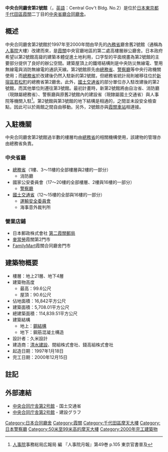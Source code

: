{{Infobox building
| building_name       = 中央合同廳舍第2號館<br><small>Central Gov't Bldg. No.2</small>
| native_building_name= '''中央合同庁舎第2号館'''<br>'''ちゅうおうごうどうちょうしゃだいにごうかん'''
| former_names        = <!-- 原名 -->
| alternate_names     = <!-- 別名 -->
| image               = <!-- 圖片 -->[[File:Government_Office_Complex_2_of_Japan_2009.jpg|300px]]
| image_size          = <!-- 圖片大小 -->300px
| caption             = <!-- 圖片說明 -->中央合同廳舍第2號館
| map_type            = <!--  -->
| altitude            = <!-- 海拔（不是建築高度！） -->
| building_type       = <!--  -->[[辦公大樓|辦公大樓]]<br>[[合同廳舍|合同廳舍]]
| architectural_style = <!--  -->
| structural_system   = <!--  -->地上：[[鋼結構|鋼結構]]<br>地下：鋼筋混凝土結構
| cost                = <!-- 造價 -->
| ren_cost            = <!-- 翻新造價 -->
| location            = <!-- 地點 -->{{JPN}}
| address             = <!-- 地址 -->{{color|red|〒}}100-0013<br>[[東京都|東京都]][[千代田區|千代田區]][[霞關|霞關]]二丁目1番2號
| client              = <!-- 託建人 -->
| owner               = <!-- 所有者 -->
| current_tenants     = <!-- 現今租賃者 -->
| landlord            = <!--  -->
| coordinates         = <!--  -->
| start_date          = <!-- 動工日期 -->1997年1月18日
| completion_date     = <!-- 竣工日期 -->2000年12月15日
| inauguration_date   = <!-- 揭幕日期 -->
| renovation_date     = <!--  -->
| demolition_date     = <!--  -->
| destruction_date    = <!-- 拆除日期 -->
| height              = <!-- 高度 -->最高：99.6公尺<br>屋頂：90.6公尺
| diameter            = <!-- 直徑 -->
| other_dimensions    = <!-- 其他尺寸 -->
| floor_count         = <!-- 層數 -->地上21層、地下4層
| floor_area          = <!-- 建築面積 -->5,708.01平方公尺
| main_contractor     = <!--  -->久米設計
| architect           = <!-- 建築師 -->
| architecture_firm   = <!--  -->[[清水建設|清水建設]]<br>間組株式會社<br>錢高組株式會社
| structural_engineer = <!--  -->
| services_engineer   = <!--  -->
| civil_engineer      = <!--  -->
| other_designers     = <!--  -->
| quantity_surveyor   = <!--  -->
| awards              = <!-- 獎項 -->
| ren_architect       = <!-- 翻新團隊 -->
| ren_firm            = <!-- 建築翻新商-->
| ren_str_engineer    = <!--  -->
| ren_serv_engineer   = <!--  -->
| ren_civ_engineer    = <!--  -->
| ren_oth_designers   = <!--  -->
| ren_qty_surveyor    = <!--  -->
| ren_awards          = <!-- 翻新獎項 -->
| references          = <!-- 參考 -->
}}
'''中央合同廳舍第2號館'''（{{jp|j=中央合同庁舎第2号館|hg=ちゅうおうごうどうちょうしゃだいにごうかん|lead=yes}}，[[英語|英語]]：Central Gov't Bldg. No.2）是位於[[日本|日本]][[東京都|東京都]][[千代田區|千代田區]][[霞關|霞關]]二丁目的[[中央省廳|中央省廳]][[合同廳舍|合同廳舍]]。
==概述==
中央合同廳舍第2號館於1997年至2000年間由早先的[[內務省|內務省]]廳舍舊2號館（通稱為[[人事院|人事院]]大樓）改建而來，是[[霞關|霞關]]中央官廳地區的第二處高樓層辦公廳舍。日本政府希望以第2號館高聳的建築本體促進土地利用，口字型的平面規畫為第2號館的主要部分提供了良好的辦公空間。建築屋頂上的鐵塔結構則是中央防災無線電、警用無線電與消防無線電的通訊天線。第2號館原先由[[總務省|總務省]]、[[警察廳_(日本)|警察廳]]等中央行政機關使用；而[[總務省|總務省]]於改建後仍然入駐新的第2號館，但總務省統計局則被移往位於[[新宿區|新宿區]][[若松町_(新宿區)|若松町]]的總務省第2廳舍。此外，[[國土交通省|國土交通省]]的部分單位亦入駐改建後的第2號館，而其他單位則遷往第3號館。最初計畫時，新第2號館將由自治省、消防廳（現隸屬總務省）、警察廳與原舊2號館內的建設省（現隸屬國土交通省）與人事院等機關入駐<ref>[[人事院|人事院]]事務総局広報局 編 『人事院月報』第49巻 p.105 東京官書普及</ref>。第2號館與第3號館的地下結構是相通的，之間並未設安全檢查點，因此可以於兩館之間自由移動。另外，2號館亦與[[霞關站_(東京都)|霞關車站]]相連接。

==入駐機關==
中央合同廳舍第2號館過半數的樓層均由[[總務省|總務省]]的相關機構使用，該建物的管理亦由總務省負責。
===中央省廳===
*[[總務省|總務省]]（1樓、3～11樓的全部樓層與2樓的一部分）
**消防廳
*國家公安委員會（17～20樓的全部樓層、2樓與16樓的一部分）
**[[警察廳_(日本)|警察廳]]
*[[國土交通省|國土交通省]]（12～15樓的全部與16樓的一部分）
**[[運輸安全委員會|運輸安全委員會]]
**海事意外裁判所

===營業店鋪===
*日本郵政株式會社 [http://map.japanpost.jp/pc/syousai.php?id=300100620000 第二霞關郵局] {{Wayback|url=http://map.japanpost.jp/pc/syousai.php?id=300100620000 |date=20160304195648 }}
*[[麥當勞|麥當勞]]霞關第2門市
*[[FamilyMart|FamilyMart]]霞關合同廳舍門市
==建築物概要==
*樓層：地上21層、地下4層
*建築物高度
**最高：99.6公尺
**屋頂：90.6公尺
*佔地面積：16,842平方公尺
*建築面積：5,708.01平方公尺
*總建築面積：114,839.51平方公尺
*建築結構
**地上：[[鋼結構|鋼結構]]
**地下：鋼筋混凝土構造
*設計者：久米設計
*建造商：[[清水建設|清水建設]]、間組株式會社、錢高組株式會社
*起造日期：1997年1月18日
*完工日期：2000年12月15日
==註記==

<references />
==外部連結==
* [http://www.mlit.go.jp/gobuild/kasumi_map_04_tyousya_2goukan.htm 中央合同庁舎第2号館] {{Wayback|url=http://www.mlit.go.jp/gobuild/kasumi_map_04_tyousya_2goukan.htm |date=20201023030603 }} - 国土交通省
* [https://web.archive.org/web/20130318024253/http://www.jiti.co.jp/graph/kouji/chuuou/chuuou.htm 中央合同庁舎第2号館] - 建設グラフ

[[Category:日本合同廳舍|Category:日本合同廳舍]]
[[Category:霞關|Category:霞關]]
[[Category:千代田區摩天大樓|Category:千代田區摩天大樓]]
[[Category:日本警察廳|Category:日本警察廳]]
[[Category:50米至99米高的摩天大樓|Category:50米至99米高的摩天大樓]]
[[Category:2000年完工建築物|Category:2000年完工建築物]]